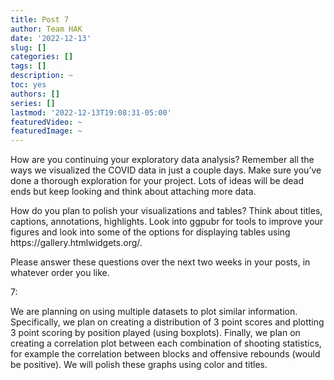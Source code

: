 ```yaml
---
title: Post 7
author: Team HAK
date: '2022-12-13'
slug: []
categories: []
tags: []
description: ~
toc: yes
authors: []
series: []
lastmod: '2022-12-13T19:08:31-05:00'
featuredVideo: ~
featuredImage: ~
---
```


How are you continuing your exploratory data analysis? Remember all the ways we visualized the COVID data in just a couple days. Make sure you’ve done a thorough exploration for your project. Lots of ideas will be dead ends but keep looking and think about attaching more data.

How do you plan to polish your visualizations and tables? Think about titles, captions, annotations, highlights. Look into ggpubr for tools to improve your figures and look into some of the options for displaying tables using https://gallery.htmlwidgets.org/.

Please answer these questions over the next two weeks in your posts, in whatever order you like.

7:

We are planning on using multiple datasets to plot similar information. Specifically, we plan on creating a distribution of 3 point scores and plotting 3 point scoring by position played (using boxplots). Finally, we plan on creating a correlation plot between each combination of shooting statistics, for example the correlation between blocks and offensive rebounds (would be positive). We will polish these graphs using color and titles. 
